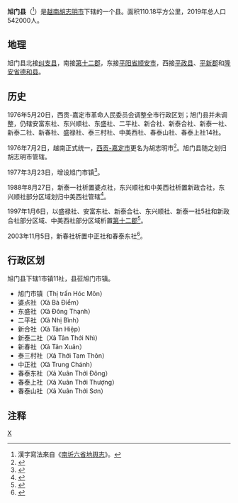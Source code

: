 {{Infobox Settlement
|name                   = 旭门县
|settlement_type        = 县
|official_name          = 
|other_name             = 
|native_name            = {{lang|vi|Huyện Hóc Môn}}
|nickname               = 
|motto                  = 
|image_skyline          = Chính điện chùa Hoằng Pháp.jpg
|imagesize              = 
|image_caption          = 
|image_flag             = 
|flag_size              = 
|image_seal             = 
|seal_size              = 
|image_shield           = 
|shield_size            = 
|image_blank_emblem     = 
|blank_emblem_size      = 
|image_map              = {{Infobox mapframe|frame-width=250|zoom=10}}
|mapsize                = 
|map_caption            = 
|image_map1             = VN-F-HC-HHM position in metropolitan area.png
|mapsize1               = 
|map_caption1           = 旭门县在胡志明市的位置
|pushpin_map            = Vietnam
|pushpin_label_position = bottom
|pushpin_map_caption    = 旭门县在越南的位置
|pushpin_map1           = 
|pushpin_label_position1= 
|pushpin_map_caption1   = 
|subdivision_type       = [[国家|国家]]
|subdivision_name       = {{flag|Vietnam}}
|subdivision_type1      = [[越南行政区划|直辖市]]
|subdivision_name1      = [[胡志明市|胡志明市]]
|subdivision_type2      = 行政区划
|subdivision_name2      = 1市镇11社
|subdivision_type3      = 
|subdivision_name3      = 
|seat_type              = 县莅
|seat                   = {{link-vi|旭门市镇|Hóc Môn (thị trấn)}}
|government_type        = 
|leader_title           = 
|leader_name            = 
|leader_title1          = 
|leader_name1           = 
|established_title      = 
|established_date       = 
|area_magnitude         = 
|unit_pref              = 
|area_footnotes         = 
|area_total_km2         = 110.18
|area_land_km2          = 
|area_water_km2         = 
|area_water_percent     = 
|area_urban_km2         = 
|area_metro_km2         = 
|population_as_of       = 2019年
|population_footnotes   = 
|population_note        = 
|population_total       = 542000
|population_density_km2 = auto
|population_metro             = 
|population_density_metro_km2 = 
|population_urban             = 
|population_density_urban_km2 = 
|timezone               = [[越南标准时间|越南标准时间]]
|utc_offset             = +7
|elevation_footnotes    = 
|elevation_m            = 
|coor_type              = 
|coordinates            = 
|postal_code_type       = 
|postal_code            = 
|area_code              = 
|website                = [http://www.hocmon.hochiminhcity.gov.vn/default.aspx 旭门县电子信息门户网站]
|footnotes              = 
}}
'''旭门县'''（{{vie|v='''Huyện Hóc Môn'''|hn=縣旭門}}<ref>漢字寫法來自《[[南圻六省地舆志|南圻六省地舆志]]》。</ref>）是[[越南|越南]][[胡志明市|胡志明市]]下辖的一个县。面积110.18平方公里，2019年总人口542000人。

==地理==
旭门县北接[[纠支县|纠支县]]，南接[[胡志明市第十二郡|第十二郡]]，东接[[平阳省|平阳省]][[顺安市|顺安市]]，西接[[平政县|平政县]]、[[平新郡|平新郡]]和[[隆安省|隆安省]][[德和县|德和县]]。

==历史==
1976年5月20日，西贡-嘉定市革命人民委员会调整全市行政区划；旭门县并未调整，仍辖安富东社、东兴顺社、东盛社、二平社、新合社、新泰合社、新泰一社、新泰二社、新春社、盛禄社、泰三村社、中美西社、春泰山社、春泰上社14社。

1976年7月2日，越南正式统一，[[西贡-嘉定市|西贡-嘉定市]]更名为胡志明市<ref>{{Cite web |url=https://thuvienphapluat.vn/van-ban/Bo-may-hanh-chinh/Nghi-quyet-chinh-thuc-dat-ten-thanh-pho-Sai-Gon-Gia-Dinh-la-thanh-pho-Ho-Chi-Minh/42737/noi-dung.aspx |title=Nghị quyết về chính thức đặt tên thành phố Sài Gòn - Gia Định là thành phố Hồ Chí Minh do Quốc hội ban hành |access-date=2020-04-08 |archive-date=2020-04-06 |archive-url=https://web.archive.org/web/20200406190519/https://thuvienphapluat.vn/van-ban/Bo-may-hanh-chinh/Nghi-quyet-chinh-thuc-dat-ten-thanh-pho-Sai-Gon-Gia-Dinh-la-thanh-pho-Ho-Chi-Minh/42737/noi-dung.aspx |dead-url=no }}</ref>。旭门县随之划归胡志明市管辖。

1977年3月23日，增设旭门市镇<ref>{{Cite web |url=https://thuvienphapluat.vn/van-ban/Bo-may-hanh-chinh/Quyet-dinh-55-BT-thanh-lap-thi-tran-Hoc-Mon-huyen-Hoc-Mon-thanh-pho-Ho-Chi-Minh-17057.aspx |title=Quyết định 55-BT năm 1977 thành lập thị trấn Hóc Môn thuộc huyện Hóc Môn, thành phố Hồ Chí Minh do Bộ trưởng Phủ thủ tướng ban hành |access-date=2020-04-08 |archive-date=2021-01-29 |archive-url=https://web.archive.org/web/20210129095827/https://thuvienphapluat.vn/van-ban/Bo-may-hanh-chinh/Quyet-dinh-55-BT-thanh-lap-thi-tran-Hoc-Mon-huyen-Hoc-Mon-thanh-pho-Ho-Chi-Minh-17057.aspx |dead-url=no }}</ref>。

1988年8月27日，新泰一社析置婆点社，东兴顺社和中美西社析置新政合社，东兴顺社部分区域划归中美西社管辖<ref>{{Cite web |url=https://thuvienphapluat.vn/van-ban/Bo-may-hanh-chinh/Quyet-dinh-136-HDBT-phan-vach-lai-dia-gioi-hanh-chinh-xa-phuong-cua-huyen-Hoc-mon-quan-Binh-thanh-Tan-binh-thanh-pho-Ho-Chi-Minh-37614.aspx |title=Quyết định 136-HĐBT năm 1988 về việc phân vạch lại địa giới hành chính một số xã, phường của huyện Hóc môn và các quận Bình thạnh, Tân bình thuộc thành phố Hồ Chí Minh do Hội đồng Bộ trưởng ban hành |access-date=2020-04-08 |archive-date=2020-04-07 |archive-url=https://web.archive.org/web/20200407175053/https://thuvienphapluat.vn/van-ban/Bo-may-hanh-chinh/Quyet-dinh-136-HDBT-phan-vach-lai-dia-gioi-hanh-chinh-xa-phuong-cua-huyen-Hoc-mon-quan-Binh-thanh-Tan-binh-thanh-pho-Ho-Chi-Minh-37614.aspx |dead-url=no }}</ref>。

1997年1月6日，以盛禄社、安富东社、新泰合社、东兴顺社、新泰一社5社和新政合社部分区域、中美西社部分区域析置[[胡志明市第十二郡|第十二郡]]<ref>{{Cite web |url=https://thuvienphapluat.vn/van-ban/Bat-dong-san/Nghi-dinh-3-CP-thanh-lap-quan-Thu-Duc-quan-2-quan-7-quan-9-quan-12-va-thanh-lap-cac-phuong-thuoc-quan-moi-Thanh-pho-Ho-Chi-Minh-40319.aspx |title=Nghị định 3-CP năm 1997 về việc thành lập quận Thủ Đức, quận 2, quận 7, quận 9, quận 12 và thành lập các phường thuộc các quận mới - Thành phố Hồ Chí Minh |access-date=2020-04-08 |archive-date=2020-04-12 |archive-url=https://web.archive.org/web/20200412121149/https://thuvienphapluat.vn/van-ban/Bat-dong-san/Nghi-dinh-3-CP-thanh-lap-quan-Thu-Duc-quan-2-quan-7-quan-9-quan-12-va-thanh-lap-cac-phuong-thuoc-quan-moi-Thanh-pho-Ho-Chi-Minh-40319.aspx |dead-url=no }}</ref>。

2003年11月5日，新春社析置中正社和春泰东社<ref>{{Cite web |url=https://thuvienphapluat.vn/van-ban/Bo-may-hanh-chinh/Nghi-dinh-130-2003-ND-CP-lap-quan-BinhTan-Phu-phuong-truc-thuoc-dieu-chinh-dia-gioi-hanh-chinh-phuong-thuoc-quan-xa-thi-tran-Binh-Chanh-Can-Gio-51572.aspx |title=Nghị định 130/2003/NĐ-CP về việc thành lập các quận Bình Tân, Tân Phú và các phường trực thuộc, điều chỉnh địa giới hành chính phường thuộc quận Tân Bình, thành lập xã, thị trấn thuộc các huyện Bình Chánh, Cần Giờ và Hóc Môn, thành phố Hồ Chí Minh |access-date=2020-04-08 |archive-date=2020-04-12 |archive-url=https://web.archive.org/web/20200412121141/https://thuvienphapluat.vn/van-ban/Bo-may-hanh-chinh/Nghi-dinh-130-2003-ND-CP-lap-quan-BinhTan-Phu-phuong-truc-thuoc-dieu-chinh-dia-gioi-hanh-chinh-phuong-thuoc-quan-xa-thi-tran-Binh-Chanh-Can-Gio-51572.aspx |dead-url=no }}</ref>。

==行政区划==
旭门县下辖1市镇11社，县莅旭门市镇。
*旭门市镇（Thị trấn Hóc Môn）
*婆点社（Xã Bà Điểm）
*东盛社（Xã Đông Thạnh）
*二平社（Xã Nhị Bình）
*新合社（Xã Tân Hiệp）
*新泰二社（Xã Tân Thới Nhì）
*新春社（Xã Tân Xuân）
*泰三村社（Xã Thới Tam Thôn）
*中正社（Xã Trung Chánh）
*春泰东社（Xã Xuân Thới Đông）
*春泰上社（Xã Xuân Thới Thượng）
*春泰山社（Xã Xuân Thới Sơn）

==注释==
{{reflist}}
{{胡志明市行政区划}}
{{越南东南部之县市镇区域划分}}

[[Category:胡志明市县份|X]]